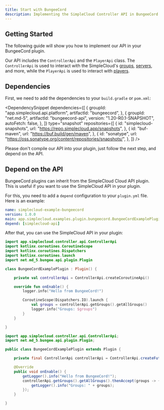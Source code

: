 ```yaml
---
title: Start with BungeeCord
description: Implementing the SimpleCloud Controller API in BungeeCord
---
```


## Getting Started

The following guide will show you how to implement our API in your BungeeCord plugin.

Our API includes the `ControllerApi` and the `PlayerApi` class. The `ControllerApi` is used to interact with the SimpleCloud's [groups](/manual/setup/groups), [servers](/manual/setup/servers), and more, while the `PlayerApi` is used to interact with [players](/manual/droplets/player).

## Dependencies

First, we need to add the dependencies to your `build.gradle` or `pom.xml`:

<DependencySnippet
  dependencies={[
    {
      groupId: "app.simplecloud.api.platform",
      artifactId: "bungeecord",
    },
    {
      groupId: "net.md-5",
      artifactId: "bungeecord-api",
      version: "1.20-R0.1-SNAPSHOT",
      autoFetch: false,
    },
  ]}
  type="snapshot"
  repositories={[
    {
      id: "simplecloud-snapshots",
      url: "https://repo.simplecloud.app/snapshots",
    },
    {
      id: "buf-maven",
      url: "https://buf.build/gen/maven",
    },
    {
      id: "sonatype",
      url: "https://oss.sonatype.org/content/repositories/snapshots/",
    },
  ]}
/>

<Callout type="warn">
  Please don't compile our API into your plugin, just follow the next step, and
  depend on the API.
</Callout>

## Depend on the API

BungeeCord plugins can inherit from the SimpleCloud Cloud API plugin. This is useful if you want to use the SimpleCloud API in your plugin.

For this, you need to add a `depend` configuration to your `plugin.yml` file. Here is an example:

```yaml
name: simplecloud-example-bungeecord
version: 1.0.0
main: app.simplecloud.examples.plugin.bungeecord.BungeeCordExamplePlugin
depend: [simplecloud-api]
```

After that, you can use the SimpleCloud API in your plugin:

```kotlin tab="Kotlin"
import app.simplecloud.controller.api.ControllerApi
import kotlinx.coroutines.CoroutineScope
import kotlinx.coroutines.Dispatchers
import kotlinx.coroutines.launch
import net.md_5.bungee.api.plugin.Plugin

class BungeeCordExamplePlugin : Plugin() {

    private val controllerApi = ControllerApi.createCoroutineApi()

    override fun onEnable() {
        logger.info("Hello from BungeeCord!")

        CoroutineScope(Dispatchers.IO).launch {
            val groups = controllerApi.getGroups().getAllGroups()
            logger.info("Groups: $groups")
        }
    }

}
```

```java tab="Java"
import app.simplecloud.controller.api.ControllerApi;
import net.md_5.bungee.api.plugin.Plugin;

public class BungeeCordExamplePlugin extends Plugin {

    private final ControllerApi controllerApi = ControllerApi.createFutureApi();

    @Override
    public void onEnable() {
        getLogger().info("Hello from BungeeCord!");
        controllerApi.getGroups().getAllGroups().thenAccept(groups -> {
            getLogger().info("Groups: " + groups);
        });
    }

}
```
